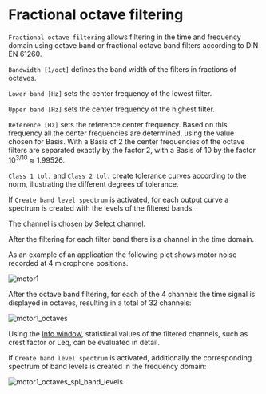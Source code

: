 # Fractional octave filtering

``Fractional octave filtering`` allows filtering in the time and frequency domain using octave band or fractional octave band filters according to DIN EN 61260.

``Bandwidth [1/oct]`` defines the band width of the filters in fractions of octaves.

``Lower band [Hz]`` sets the center frequency of the lowest filter.

``Upper band [Hz]`` sets the center frequency of the highest filter.

``Reference [Hz]`` sets the reference center frequency. Based on this frequency all the center frequencies are determined, using the value chosen for Basis. With a Basis of 2 the center frequencies of the octave filters are separated exactly by the factor 2, with a Basis of 10 by the factor $10^{3/10}≈1.99526$.

``Class 1 tol.`` and ``Class 2 tol.`` create tolerance curves according to the norm, illustrating the different degrees of tolerance.

If ``Create band level spectrum`` is activated, for each output curve a spectrum is created with the levels of the filtered bands.

The channel is chosen by [Select channel](/en/help/edit/select-channel).

After the filtering for each filter band there is a channel in the time domain.

As an example of an application the following plot shows motor noise recorded at 4 microphone positions.

![motor1](/motor1.png)

After the octave band filtering, for each of the 4 channels the time signal is displayed in octaves, resulting in a total of 32 channels:

![motor1_octaves](/motor1_octaves.png)

Using the [Info window](/en/help/info/statistics), statistical values of the filtered channels, such as crest factor or Leq, can be evaluated in detail.

If ``Create band level spectrum`` is activated, additionally the corresponding spectrum of band levels is created in the frequency domain:

![motor1_octaves_spl_band_levels](/motor1_octaves_spl_band_levels.png)
